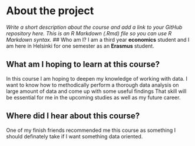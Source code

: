 
# About the project

*Write a short description about the course and add a link to your GitHub repository here. This is an R Markdown (.Rmd) file so you can use R Markdown syntax.*
## Who am I?
I am a third year __economics__ student and I am here in Helsinki for one semester as an __Erasmus__ student. 

## What am I hoping to learn at this course?
In this course I am hoping to deepen my knowledge of working with data. I want to know how to methodically perform a thorough data analysis on large amount of data and come up with some useful findings That skill will be essential for me in the upcoming studies as well as my future career. 

## Where did I hear about this course?
One of my finish friends recommended me this course as something I should definately take if I want something data oriented.